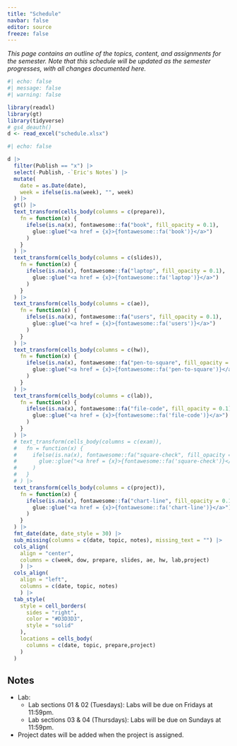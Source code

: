 ```yaml
---
title: "Schedule"
navbar: false
editor: source
freeze: false
---
```


*This page contains an outline of the topics, content, and assignments for the semester. Note that this schedule will be updated as the semester progresses, with all changes documented here.*

```r
#| echo: false
#| message: false
#| warning: false

library(readxl)
library(gt)
library(tidyverse)
# gs4_deauth()
d <- read_excel("schedule.xlsx")
```

::: column-screen-right
```r
#| echo: false

d |>
  filter(Publish == "x") |> 
  select(-Publish, -`Eric's Notes`) |>
  mutate(
    date = as.Date(date),
    week = ifelse(is.na(week), "", week)
  ) |>
  gt() |>
  text_transform(cells_body(columns = c(prepare)),
    fn = function(x) {
      ifelse(is.na(x), fontawesome::fa("book", fill_opacity = 0.1),
        glue::glue("<a href = {x}>{fontawesome::fa('book')}</a>")
      )
    }
  ) |>
  text_transform(cells_body(columns = c(slides)),
    fn = function(x) {
      ifelse(is.na(x), fontawesome::fa("laptop", fill_opacity = 0.1),
        glue::glue("<a href = {x}>{fontawesome::fa('laptop')}</a>")
      )
    }
  ) |>
  text_transform(cells_body(columns = c(ae)),
    fn = function(x) {
      ifelse(is.na(x), fontawesome::fa("users", fill_opacity = 0.1),
        glue::glue("<a href = {x}>{fontawesome::fa('users')}</a>")
      )
    }
  ) |>
  text_transform(cells_body(columns = c(hw)),
    fn = function(x) {
      ifelse(is.na(x), fontawesome::fa("pen-to-square", fill_opacity = 0.1),
        glue::glue("<a href = {x}>{fontawesome::fa('pen-to-square')}</a>")
      )
    }
  ) |>
  text_transform(cells_body(columns = c(lab)),
    fn = function(x) {
      ifelse(is.na(x), fontawesome::fa("file-code", fill_opacity = 0.1),
        glue::glue("<a href = {x}>{fontawesome::fa('file-code')}</a>")
      )
    }
  ) |>
  # text_transform(cells_body(columns = c(exam)),
  #   fn = function(x) {
  #     ifelse(is.na(x), fontawesome::fa("square-check", fill_opacity = 0.1),
  #       glue::glue("<a href = {x}>{fontawesome::fa('square-check')}</a>")
  #     )
  #   }
  # ) |>
  text_transform(cells_body(columns = c(project)),
    fn = function(x) {
      ifelse(is.na(x), fontawesome::fa("chart-line", fill_opacity = 0.1),
        glue::glue("<a href = {x}>{fontawesome::fa('chart-line')}</a>")
      )
    }
  ) |>
  fmt_date(date, date_style = 30) |>
  sub_missing(columns = c(date, topic, notes), missing_text = "") |>
  cols_align(
    align = "center", 
    columns = c(week, dow, prepare, slides, ae, hw, lab,project)
    ) |>
  cols_align(
    align = "left", 
    columns = c(date, topic, notes)
    ) |>
  tab_style(
    style = cell_borders(
      sides = "right",
      color = "#D3D3D3",
      style = "solid"
    ),
    locations = cells_body(
      columns = c(date, topic, prepare,project)
    )
  )

```
:::

## Notes

-   Lab:
    -   Lab sections 01 & 02 (Tuesdays): Labs will be due on Fridays at 11:59pm.
    -   Lab sections 03 & 04 (Thursdays): Labs will be due on Sundays at 11:59pm.
-   Project dates will be added when the project is assigned.
